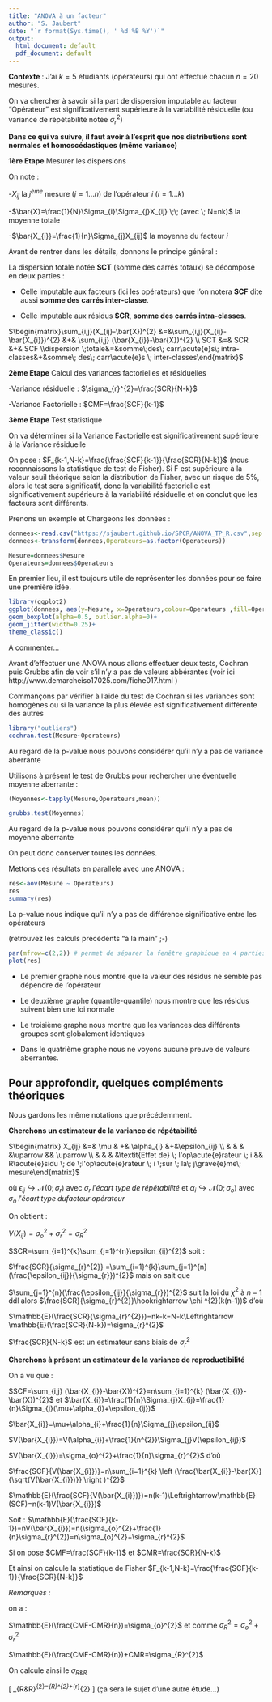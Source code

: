 ---
title: "ANOVA à un facteur"
author: "S. Jaubert"
date: "`r format(Sys.time(), ' %d %B %Y')`"
output:
  html_document: default
  pdf_document: default
---
**Contexte **: J'ai $k=5$ étudiants (opérateurs) qui ont effectué chacun $n=20$ mesures.

On va chercher à savoir si la part de dispersion imputable au facteur "Opérateur" est significativement supérieure à la variabilité résiduelle (ou variance de répétabilité notée $\sigma_{r}^{2}$)

__Dans ce qui va suivre, il faut avoir à l'esprit que nos distributions sont normales et homoscédastiques (même variance)__

**1ère Etape** Mesurer les dispersions

On note :

-$X_{ij}$ la $j^{\grave{e}me}$ mesure ($j=1...n$) de l'opérateur $i$ ($i=1...k$)

-$\bar{X}=\frac{1}{N}\Sigma_{i}\Sigma_{j}X_{ij} \;\; (avec \; N=nk)$ la moyenne totale

-$\bar{X_{i}}=\frac{1}{n}\Sigma_{j}X_{ij}$ la moyenne du facteur $i$


Avant de rentrer dans les détails, donnons le principe général :

La dispersion totale notée **SCT** (somme des carrés totaux) se décompose en deux parties :

- Celle imputable aux facteurs (ici les opérateurs) que l'on notera **SCF** dite aussi **somme des carrés inter-classe**.

- Celle imputable aux résidus **SCR**, **somme des carrés intra-classes**.


$\begin{matrix}\sum_{i,j}(X_{ij}-\bar{X})^{2} &=&\sum_{i,j}(X_{ij}-\bar{X_{i}})^{2} &+& \sum_{i,j}  (\bar{X_{i}}-\bar{X})^{2} \\ SCT &=& SCR &+& SCF \\dispersion \;totale&=&somme\;des\; carr\acute{e}s\; intra-classes&+&somme\; des\; carr\acute{e}s \; inter-classes\end{matrix}$


**2ème Etape** Calcul des  variances factorielles et résiduelles

-Variance résiduelle : $\sigma_{r}^{2}=\frac{SCR}{N-k}$

-Variance Factorielle : $CMF=\frac{SCF}{k-1}$



**3ème Etape** Test statistique

On va déterminer si la Variance Factorielle est significativement supérieure à la Variance résiduelle

On pose : $F_{k-1,N-k}=\frac{\frac{SCF}{k-1}}{\frac{SCR}{N-k}}$ (nous reconnaissons la statistique de test de Fisher). Si F est supérieure à la valeur seuil théorique selon la distribution de Fisher, avec un risque de 5%, alors le test sera significatif, donc la variabilité factorielle  est significativement supérieure à la variabilité résiduelle et on conclut que les facteurs sont différents.

Prenons un exemple et Chargeons les données :
```{r}

donnees<-read.csv("https://sjaubert.github.io/SPCR/ANOVA_TP_R.csv",sep = ";",dec = ",",header = T)
donnees<-transform(donnees,Operateurs=as.factor(Operateurs))

Mesure=donnees$Mesure
Operateurs=donnees$Operateurs
```

En premier lieu, il est toujours utile de représenter les données pour se faire une première idée.

```{r warning=FALSE}
library(ggplot2)
ggplot(donnees, aes(y=Mesure, x=Operateurs,colour=Operateurs ,fill=Operateurs))+
geom_boxplot(alpha=0.5, outlier.alpha=0)+
geom_jitter(width=0.25)+
theme_classic()
```
A commenter...

Avant d'effectuer une ANOVA nous allons effectuer deux tests, Cochran puis Grubbs afin de voir s'il n'y a pas de valeurs abbérantes (voir ici http://www.demarcheiso17025.com/fiche017.html )

Commançons par vérifier à l'aide du test de Cochran si les variances sont homogènes ou si la variance la plus élevée est significativement différente des autres 


```{r}
library("outliers")
cochran.test(Mesure~Operateurs)
```

Au regard de la p-value nous pouvons considérer qu'il n'y a pas de variance aberrante

Utilisons à présent le test de Grubbs pour rechercher une éventuelle moyenne aberrante :
```{r}
(Moyennes<-tapply(Mesure,Operateurs,mean))

```

```{r}
grubbs.test(Moyennes)
```
Au regard de la p-value nous pouvons considérer qu'il n'y a pas de moyenne aberrante

On peut donc conserver toutes les données.

Mettons ces résultats en parallèle avec une ANOVA :
```{r}

res<-aov(Mesure ~ Operateurs)
res
summary(res)
```

La p-value nous indique qu'il n'y a pas de différence significative entre les opérateurs



(retrouvez les calculs précédents "à la main" ;-)



```{r}
par(mfrow=c(2,2)) # permet de séparer la fenêtre graphique en 4 parties (2 lignes, et 2 colonnes)
plot(res)
```

- Le premier graphe nous montre que la valeur des résidus ne semble pas dépendre de l'opérateur

- Le deuxième graphe (quantile-quantile) nous montre que les résidus suivent bien une loi normale

- Le troisième graphe nous montre que les variances des différents groupes sont globalement identiques

- Dans le quatrième graphe nous ne voyons aucune preuve de valeurs aberrantes.





## Pour approfondir, quelques compléments théoriques

Nous gardons les même notations que précédemment.

**Cherchons un estimateur de la variance de répétabilité**

$\begin{matrix} X_{ij} &=& \mu  & +& \alpha_{i} &+&\epsilon_{ij} \\  &  &  & &\uparrow && \uparrow \\  &  &  & &\textit{Effet de} \; l'op\acute{e}rateur \; i && R\acute{e}sidu \; de \;l'op\acute{e}rateur \; i \;sur \; la\; j\grave{e}me\; mesure\end{matrix}$

où $\epsilon_{ij}\hookrightarrow \mathcal{N}(0;\sigma_{r})$ avec $\sigma_{r} \;l'\acute{e}cart\;type\;de\;r\acute{e}p\acute{e}tabilit\acute{e}$ et $\alpha_{i}\hookrightarrow \mathcal{N}(0;\sigma_{o})$ avec $\sigma_{o} \;l'\acute{e}cart\;type\;du facteur \;op\acute{e}rateur$

On obtient :

$V(X_{ij})=\sigma_{o}^{2}+\sigma_{r}^{2}=\sigma_{R}^{2}$

$SCR=\sum_{i=1}^{k}\sum_{j=1}^{n}\epsilon_{ij}^{2}$ soit :

$\frac{SCR}{\sigma_{r}^{2}} =\sum_{i=1}^{k}\sum_{j=1}^{n}(\frac{\epsilon_{ij}}{\sigma_{r}})^{2}$ mais on sait que 

$\sum_{j=1}^{n}(\frac{\epsilon_{ij}}{\sigma_{r}})^{2}$ suit la loi du $\chi ^{2}$ à $n-1$ ddl alors $\frac{SCR}{\sigma_{r}^{2}}\hookrightarrow \chi ^{2}(k(n-1))$ d'où 

$\mathbb{E}(\frac{SCR}{\sigma_{r}^{2}})=nk-k=N-k\Leftrightarrow \mathbb{E}(\frac{SCR}{N-k})=\sigma_{r}^{2}$

$\frac{SCR}{N-k}$ est un estimateur sans biais de $\sigma_{r}^{2}$

**Cherchons à présent un estimateur de la variance de reproductibilité**

On a vu que :

$SCF=\sum_{i,j}  (\bar{X_{i}}-\bar{X})^{2}=n\sum_{i=1}^{k}  (\bar{X_{i}}-\bar{X})^{2}$ et $\bar{X_{i}}=\frac{1}{n}\Sigma_{j}X_{ij}=\frac{1}{n}\Sigma_{j}(\mu+\alpha_{i}+\epsilon_{ij})$

$\bar{X_{i}}=\mu+\alpha_{i}+\frac{1}{n}\Sigma_{j}\epsilon_{ij}$

$V(\bar{X_{i}})=V(\alpha_{i})+\frac{1}{n^{2}}\Sigma_{j}V(\epsilon_{ij})$

$V(\bar{X_{i}})=\sigma_{o}^{2}+\frac{1}{n}\sigma_{r}^{2}$ d'où

$\frac{SCF}{V(\bar{X_{i}})}=n\sum_{i=1}^{k}  \left (\frac{\bar{X_{i}}-\bar{X}}{\sqrt{V(\bar{X_{i}})}} \right )^{2}$

$\mathbb{E}(\frac{SCF}{V(\bar{X_{i}})})=n(k-1)\Leftrightarrow\mathbb{E}(SCF)=n(k-1)V(\bar{X_{i}})$

Soit :
$\mathbb{E}(\frac{SCF}{k-1})=nV(\bar{X_{i}})=n(\sigma_{o}^{2}+\frac{1}{n}\sigma_{r}^{2})=n\sigma_{o}^{2}+\sigma_{r}^{2}$

Si on pose $CMF=\frac{SCF}{k-1}$ et  $CMR=\frac{SCR}{N-k}$ 

Et ainsi on calcule la statistique de Fisher  $F_{k-1,N-k}=\frac{\frac{SCF}{k-1}}{\frac{SCR}{N-k}}$


*Remarques :*

on a :

$\mathbb{E}(\frac{CMF-CMR}{n})=\sigma_{o}^{2}$ et comme $\sigma_{R}^{2}=\sigma_{o}^{2}+\sigma_{r}^{2}$

$\mathbb{E}(\frac{CMF-CMR}{n})+CMR=\sigma_{R}^{2}$

On calcule ainsi le $\sigma_{R\&R}$

   \[ \sigma_{R\&R}^{2}=\sigma_{R}^{2}+\sigma_{r}^{2} \] (ça sera le sujet d'une autre étude...)


